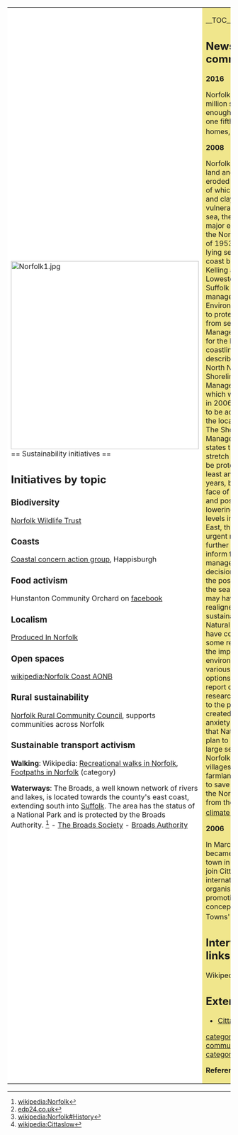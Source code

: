 {| cellpadding="8" cellspacing="0"
|- valign="top" 
| style="background:white" width="52%"|
[[File:Norfolk1.jpg|424px]]<br clear=left>
== Sustainability initiatives ==

{{scalocal|Norfolk}}
== Initiatives by topic ==

=== Biodiversity ===

[http://www.norfolkwildlifetrust.org.uk Norfolk Wildlife Trust]

=== Coasts ===

[http://www.happisburgh.org.uk/ccag Coastal concern action group], Happisburgh

=== Food activism ===

Hunstanton Community Orchard on [https://www.facebook.com/hunstantoncommunityorchard facebook]

=== Localism ===

[http://www.producedinnorfolk.com/ Produced In Norfolk]

=== Open spaces ===

[[wikipedia:Norfolk Coast AONB]]

=== Rural sustainability ===

[http://www.norfolkrcc.org.uk/ Norfolk Rural Community Council], supports communities across Norfolk

=== Sustainable transport activism ===

'''Walking''': Wikipedia: [[wikipedia:Recreational walks in Norfolk|Recreational walks in Norfolk]], [[wikipedia:Category:Footpaths in Norfolk|Footpaths in Norfolk]] (category)

'''Waterways''': The Broads, a well known network of rivers and lakes, is located towards the county's east coast, extending south into [[Suffolk]]. The area has the status of a National Park and is protected by the Broads Authority. <ref>[[wikipedia:Norfolk]]</ref> - [http://www.broads-society.org.uk/ The Broads Society] - [http://www.broads-authority.gov.uk/ Broads Authority]

| style="background:khaki" |

__TOC__

== News and comment ==

'''2016'''

Norfolk now has one million solar panels - enough to power one fifth of all our homes, Jun 17 <ref>[http://www.edp24.co.uk/news/tech/norfolk_now_has_one_million_solar_panels_enough_to_power_one_fifth_of_all_our_homes_1_4581786 edp24.co.uk]</ref>

'''2008''' 

Norfolk's low-lying land and easily eroded cliffs, many of which are chalk and clay, make it vulnerable to the sea, the most recent major event being the North Sea flood of 1953. The low-lying section of coast between Kelling and Lowestoft Ness in Suffolk is currently managed by the Environment Agency to protect the Broads from sea flooding. Management policy for the North Norfolk coastline is described in the North Norfolk Shoreline Management Plan which was published in 2006 but has yet to be accepted by the local authorities. The Shoreline Management Plan states that the stretch of coast will be protected for at least another 50 years, but that in the face of sea level rise and post-glacial lowering of land levels in the South East, there is an urgent need for further research to inform future management decisions, including the possibility that the sea defences may have to be realigned to a more sustainable position. Natural England have contributed some research into the impacts on the environment of various realignment options. The draft report of their research was leaked to the press, who created great anxiety by reporting that Natural England plan to abandon a large section of the Norfolk Broads, villages and farmland to the sea to save the rest of the Norfolk coastline from the impact of [[climate change]]. <ref>[[wikipedia:Norfolk#History]]</ref>

'''2006'''

In March 2006, Diss became the third town in the UK to join Cittaslow, an international organisation promoting the concept of 'Slow Towns' <ref>[[wikipedia:Cittaslow]]</ref>

== Interwiki links ==
Wikipedia: [[wikipedia:Norfolk|Norfolk]]

== External links ==
*[http://www.disscouncil.com/cittaslow.php Cittaslow, Diss]


{{scaendmenu}}
[[category:Sustainable community action]]
[[category:Norfolk]]

'''References'''
{{Attrib sca ref|Norfolk}}
<references/>
|}